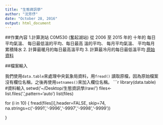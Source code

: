 ```yaml
---
title: "生態資訊學"
author: "沈芳伃"
date: "October 28, 2016"
output: html_document
---
```

##作業內容
1.計算測站 C0M530 (奮起湖站) 從 2006 ⾄ 2015 年的
⼗年的
每⽇平均氣溫、
每⽇最低溫的平均、每⽇最⾼
溫的平均、
每⽉平均氣溫、
平均每⽉累積降⽔
2. 計算最暖⽉的每⽇最⾼溫平均
3. 計算最冷⽉的每⽇最低溫平均
[原始資料](https://www.dropbox.com/s/1rozrajsrw9vh8v/raw.tar.bz2?dl=0)

##檔案輸入

我們使用```data.table```來處理中央氣象局資料，用```fread()```
讀取原檔，因為原始檔案沒有欄位名稱，之後再使用```setnames()```來加入欄位名稱。
```r
library(data.table)
#資料輸入
setwd('~/Desktop/生態資訊學/raw/')
files<-list.files('.',pattern='auto')
list(files)

for (i in 10) {
fread(files[i],header=FALSE, skip=74, na.strings=c('-9991','-9996','-9997','-9998','-9999'))
  
}